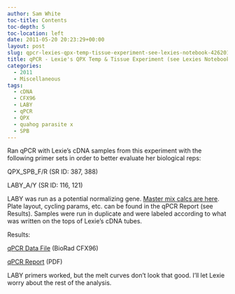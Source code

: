 ```yaml
---
author: Sam White
toc-title: Contents
toc-depth: 5
toc-location: left
date: 2011-05-20 20:23:29+00:00
layout: post
slug: qpcr-lexies-qpx-temp-tissue-experiment-see-lexies-notebook-4262011
title: qPCR - Lexie's QPX Temp & Tissue Experiment (see Lexies Notebook 4/26/2011)
categories:
  - 2011
  - Miscellaneous
tags:
  - cDNA
  - CFX96
  - LABY
  - qPCR
  - QPX
  - quahog parasite x
  - SPB
---
```


Ran qPCR with Lexie's cDNA samples from this experiment with the following primer sets in order to better evaluate her biological reps:

QPX_SPB_F/R (SR ID: 387, 388)

LABY_A/Y (SR ID: 116, 121)

LABY was run as a potential normalizing gene. [Master mix calcs are here](https://eagle.fish.washington.edu/Arabidopsis/Notebook%20Workup%20Files/20110520-02.jpg). Plate layout, cycling params, etc. can be found in the qPCR Report (see Results). Samples were run in duplicate and were labeled according to what was written on the tops of Lexie's cDNA tubes.

Results:

[ qPCR Data File](https://eagle.fish.washington.edu/Arabidopsis/qPCR/CFX96/Roberts%20Lab_2011-05-20%2012-31-56_CC009827.pcrd) (BioRad CFX96)

[ qPCR Report](https://eagle.fish.washington.edu/Arabidopsis/qPCR/CFX96/Roberts%20Lab_2011-05-20%2012-31-56_CC009827.pdf) (PDF)

LABY primers worked, but the melt curves don't look that good. I'll let Lexie worry about the rest of the analysis.
